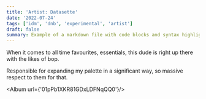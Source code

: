 ```yaml
---
title: 'Artist: Datasette'
date: '2022-07-24'
tags: ['idm', 'dnb', 'experimental', 'artist']
draft: false
summary: Example of a markdown file with code blocks and syntax highlighting
---
```


When it comes to all time favourites, essentials, this dude is right up there with the likes of bop.

Responsible for expanding my palette in a significant way, so massive respect to them for that.

<Album url={'01pPb1XKR81GDxLDFNqQQ0'}/>